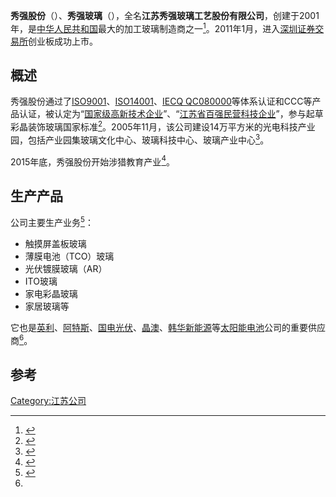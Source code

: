 {{Infobox_Company
|company_name = 江苏秀强玻璃工艺股份有限公司
|company_name_en = Xiuqiang
|company_logo = 
|company_type = [[上市公司|上市公司]]
|company_slogan =
|foundation = 1999年
|founder = 
|chairman = [[卢秀强|卢秀强]]
|CEO = 
|industry = 玻璃产品研发与生产
|key_people = 
|num_employees =
|products = 玻璃产品
|revenue =
|parent = 
|homepage = http://www.jsxq.com/
| alexa =
|commercial = 是
| market_information ={{szse|300160}}<br>2011年1月13日上市
|language = 
|registration = 
|owner = 
|author =
|launch date = 
|current status = 
|slogan = 
|content license =
|location = {{CHN}}
|area_served = {{CHN}}
|zip_code = |telephone_no =
|abbreviated_name =
}}
'''秀强股份'''（{{lang-en|Xiuqiang}}）、'''秀强玻璃'''（{{Szse|300160}}），全名'''江苏秀强玻璃工艺股份有限公司'''，创建于2001年，是[[中华人民共和国|中华人民共和国]]最大的加工玻璃制造商之一<ref>{{cite news|title=秀强玻璃公司安全生产工作受省督查组好评|url=http://www.glass.com.cn/news/56684/|accessdate=2016-03-02|agency=中国玻璃网}}</ref>。2011年1月，进入[[深圳证券交易所|深圳证券交易所]]创业板成功上市。

== 概述 ==
秀强股份通过了[[ISO9001|ISO9001]]、[[ISO14001|ISO14001]]、[[IECQ_QC080000|IECQ QC080000]]等体系认证和CCC等产品认证，被认定为“[[国家级高新技术企业|国家级高新技术企业]]”、“[[江苏省百强民营科技企业|江苏省百强民营科技企业]]”，参与起草彩晶装饰玻璃国家标准<ref>{{cite news|title=建材行业跟踪报告:水泥供给侧政策未至,推荐长海股份、再升科技、秀强股份、纳川股份|url=http://finance.qq.com/a/20160225/013981.htm|accessdate=2016-03-02|agency=搜狐网}}</ref>。2005年11月，该公司建设14万平方米的光电科技产业园，包括产业园集玻璃文化中心、玻璃科技中心、玻璃产业中心<ref>{{cite news|title=秀强玻璃工艺有限公司弘扬传统文化，提高文明素质|url=http://www.suqian.gov.cn/sjxw/qydt/201512/26e956375a6c4a419b7ea8d777abeb9e.shtml|accessdate=2016-03-02|agency=宿迁市人民政府}}{{Dead link|date=2020年1月 |bot=InternetArchiveBot |fix-attempted=yes }}</ref>。

2015年底，秀强股份开始涉猎教育产业<ref>{{cite news|title=玻璃制造商也跨界教育，秀强玻璃拟收购某幼教机构|url=http://www.duozhi.com/company/201511264075.shtml|accessdate=2016-03-02|agency=多知网}}</ref>。

== 生产产品 ==
公司主要生产业务<ref name=a>{{cite news|title=江苏自主品牌30佳课题调查——家居服饰类：秀强玻璃工艺股份有限公司|url=http://www.rmlt.com.cn/2015/0720/395464.shtml|accessdate=2016-03-02|agency=人民网}}</ref>：
*触摸屏盖板玻璃
*薄膜电池（TCO）玻璃
*光伏镀膜玻璃（AR）
*ITO玻璃
*家电彩晶玻璃
*家居玻璃等

它也是[[英利|英利]]、[[阿特斯|阿特斯]]、[[国电光伏|国电光伏]]、[[晶澳|晶澳]]、[[韩华新能源|韩华新能源]]等[[太阳能电池|太阳能电池]]公司的重要供应商<ref name=a />。

== 参考==
{{reflist}}

[[Category:江苏公司|Category:江苏公司]]
